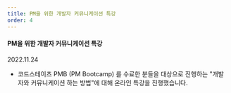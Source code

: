 ```yaml
---
title: PM을 위한 개발자 커뮤니케이션 특강
order: 4
---
```


#### PM을 위한 개발자 커뮤니케이션 특강

2022.11.24

- 코드스테이츠 PMB (PM Bootcamp) 를 수료한 분들을 대상으로 진행하는 "개발자와 커뮤니케이션 하는 방법"에 대해 온라인 특강을 진행했습니다.
